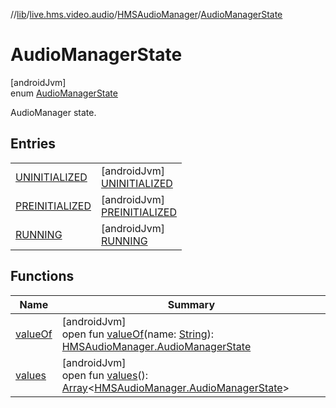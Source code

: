 //[lib](/api-reference/android/v2/home/content)/[live.hms.video.audio](../../index)/[HMSAudioManager](../index)/[AudioManagerState](index)

# AudioManagerState

[androidJvm]\
enum [AudioManagerState](index)

AudioManager state.

## Entries

|                                                      |                                                                        |
| ---------------------------------------------------- | ---------------------------------------------------------------------- |
| [UNINITIALIZED](-u-n-i-n-i-t-i-a-l-i-z-e-d/index)    | [androidJvm]<br />[UNINITIALIZED](-u-n-i-n-i-t-i-a-l-i-z-e-d/index)    |
| [PREINITIALIZED](-p-r-e-i-n-i-t-i-a-l-i-z-e-d/index) | [androidJvm]<br />[PREINITIALIZED](-p-r-e-i-n-i-t-i-a-l-i-z-e-d/index) |
| [RUNNING](-r-u-n-n-i-n-g/index)                      | [androidJvm]<br />[RUNNING](-r-u-n-n-i-n-g/index)                      |

## Functions

| Name                | Summary                                                                                                                                                                          |
| ------------------- | -------------------------------------------------------------------------------------------------------------------------------------------------------------------------------- |
| [valueOf](value-of) | [androidJvm]<br />open fun [valueOf](value-of)(name: [String](https://developer.android.com/reference/kotlin/java/lang/String.html)): [HMSAudioManager.AudioManagerState](index) |
| [values](values)    | [androidJvm]<br />open fun [values](values)(): [Array](https://kotlinlang.org/api/latest/jvm/stdlib/kotlin/-array/index.html)<[HMSAudioManager.AudioManagerState](index)>        |

